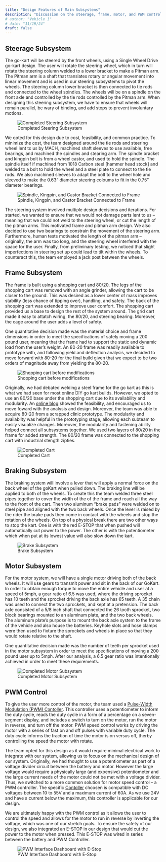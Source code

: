 ```yaml
---
title: "Design Features of Main Subsystems"
description: "Discussion on the steerage, frame, motor, and PWM controller subsystems"
# author: "Vehicle 1"
# date: "11/19/24"
draft: false
---
```

<!-- Design Features of Main Subsystems (show off your work! What are some significant design decisions you made?)
This section must include at least two quantitative design decisions made via analysis described in the Evaluation of Design section.
Identifies specific subsystems and/or features where significant work has been done by the team to advance the design. -->

## Steerage Subsystem
The go-kart will be steered by the front wheels, using a Single Wheel Drive go-kart design. The user will rotate the steering wheel, which in turn will rotate the steering column welded to a lower bracket to make a Pitman arm. The Pitman arm is a shaft that translates rotary or angular movement into linear movement and is used in our steering subsystems to pivot the wheels. The steering column lower bracket is then connected to tie rods and connected to the wheel spindles. The wheels will be on a spindle on the front axle and controlled by the tie rods controlled by the Pitman arm. When designing this steering subsystem, we have to ensure that wheels will remain parallel, be wary of binding, and add stops to prevent involuntary motions. 

![Completed Steering Subsystem](images/completedSteering2.jpeg) 

We opted for this design due to cost, feasibility, and common practice. To minimize the cost, the team designed around the tie rods and steering wheel lent to us by MACH, machined shaft sleeves to use available, free bearings, and machined the spindles and stearing arm. The spindle bracket and kingpin bolt is from a wheel castor, and used to hold the spindle. The spindle itself if machined from 1018 Carbon steel [hammer head stock] and welded to a bolt to hold the wheel and a steel plate to connect to the tie rods. We also machined sleeves to adapt the bolt to the wheel hole and sleeved to make the 0.63" diameter steering coloums to fit in the 0.75" diameter bearings. 
 
![Spindle, Kingpin, and Castor Bracket Connected to Frame](images/spindleAndCastor.jpeg) 

The steering system involved multiple design decisions and iterations. For started, we wanted to ensure that we would not damage parts lent to us -- meaning that we could not weld to the steering wheel, or cut the length of the pitman arms. This motivated frame and pitman arm design. We also decided to use two bearings to constrain the movement of the steering arm. Furthermore, human tests motivated the length of the pitman arm -- originally, the arm was too long, and the steering wheel interfered with the space for the user. Finally, from preliminary testing, we noticed that slight imperfections in steering set up could lead to tilt within the wheels. To counteract this, the team employed a jack post between the wheels. 

## Frame Subsystem
The frame is built using a shopping cart and 80/20. The legs of the shopping cart was removed with an angle grinder, allowing the cart to be closer to the ground. This was desired as a lower center of mass improves stability (less chance of tipping over), handling, and safety. The back of the shopping cart was extended to improve user comfort. The shopping cart provided us a base to design the rest of the system around. The grid cart made it easy to attatch wiring, the 80/20, and steering bearing. Moreover, the cage around the user adds a level of safety. 

One quantitative decision made was the material choice and frame dimensions in order to meet the specifications of safely moving a 200 pound user, meaning that the frame had to support the static and dynamic load from the user's weight. An 80-20 frame was readily available to prototype with, and following yield and deflection analysis, we decided to move forward with 80-20 for the final build given that we expect to be two orders of magnitude away from yielding the 80-20.  

![Shopping cart before modifications](images/shoppingCart2.JPEG) 

Originally, we had debated welding a steel frame for the go kart as this is what we had seen for most online DIY go kart builds. However, we opted to use an 80/20 base under the shopping cart due to its availability and modularity. An [online blog](https://scolton.blogspot.com/p/cap-kart.html) showed the feasibility, and encouraged us to move foward with the analysis and design. Moreover, the team was able to acquire 80-20 from a scrapped clinic prototype. The modularity and availablity was helpful in the prototyping stage, allowing each subteam to easily visualize changes. Moreover, the modularity and fastening ability helped connect all subsystems together. We used two layers of 80/20 in the frame for added strength. The 80/20 frame was connected to the shopping cart with industrial stength zipties. 

![Completed Cart](images/assembled.jpeg) 

## Braking Subsystem
The braking system will involve a lever that will apply a normal force on the back wheel of the goKart when pulled down. The braking line will be applied to both of the wheels. To create this the team welded three steel pipes together to cover the width of the of the frame and reach all the way to the front of the cart. Then two aluminum "brake pads" were welded on to steel pipe and aligned with the two back wheels. Once the lever is raised by the rider the brake pads then come in contact with the wheels and stop the rotation of the wheels. On top of a physical break there are two other ways to stop the kart. One is with the red E-STOP that when pushed will automatically cut power to the power. The other is with the potentiometer which when put at its lowest value will also slow down the kart. 

![Brake Subsystem](images/brake.jpeg) 

## Motor Subsystem
For the motor system, we will have a single motor driving both of the back wheels. It will use gears to transmit power and sit in the back of our GoKart. In order to obtain enough torque to move the entire vehicle and user at a speed of 5mph, a gear ratio of 6.5 was used, where the driving sprocket has 10 teeth and the sprocket driving the back axle has 65 teeth. A 35 chain was used to connect the two sprockets, and kept at a pretension. The back axle consisted of a 5/8 inch shaft that connected the 26 tooth sprocket, two block bearings mounted to an aluminum plate, and the two back wheels. The aluminum plate's purpose is to mount the back axle system to the frame of the vehicle and also house the batteries. Keyhole slots and hose clamps were then used to fixture the sprockets and wheels in place so that they would rotate relative to the shaft.

One quantitative decision made was the number of teeth per sprocket used in the motor subsystem in order to meet the specifications of moving a 200 pound user up to 5mph. After our analysis, a 6.5 gear ratio was intentionally achieved in order to meet these requirements. 

![Completed Motor Subsystem](images/motor.jpeg) 


## PWM Control
To give the user more control of the motor, the team used a [Pulse-Width Modulation (PWM) Contoller](https://www.amazon.com/dp/B07Y73MN5R?ref=ppx_yo2ov_dt_b_fed_asin_title). This controller uses a potentiometer to inform the duty cycle, reads the duty cycle in a form of a percentage on a seven-segment display, and includes a switch to turn on the motor, run the motor in reverse, and turn off the motor. PWM speed control works by driving the motor with a series of fast on and off pulses with variable duty cycle. The duty cycle informs the fraction of time the motor is on versus off, therby controlling the speed the motor with rotate. 

The team opted for this design as it would require minimal electrical work to integrate with our system, allowing us to focus on the mechanical design of our system. Originally, we had thought to use a potentiometer as part of a voltage divider circuit between the battery and motor. However the large voltage would require a physically large (and expensive) potentiometer and the large current needs of the motor could not be met with a voltage divider. Thus, we switched to a more common solution for motor speed control -- a PWM controller. The specific [Contoller](https://www.amazon.com/dp/B07Y73MN5R?ref=ppx_yo2ov_dt_b_fed_asin_title) choosen is compatible with DC voltages between 10 to 55V and a maximum current of 60A. As we use 24V and have a current below the maximum, this controller is applicable for our design. 

We are ultimately happy with the PWM control as it allows the user to control the speed and allows for the motor to run in reverse by inverting the voltage, which was one of our stretch goals. To ensure the safety of our design, we also integrated an E-STOP in our design that would cut the power to the motor when pressed. This E-STOP was wired in series between the battery and PWM Controller. 

![PWM Interface Dashboard with E-Stop](images/pwm.jpeg) 




